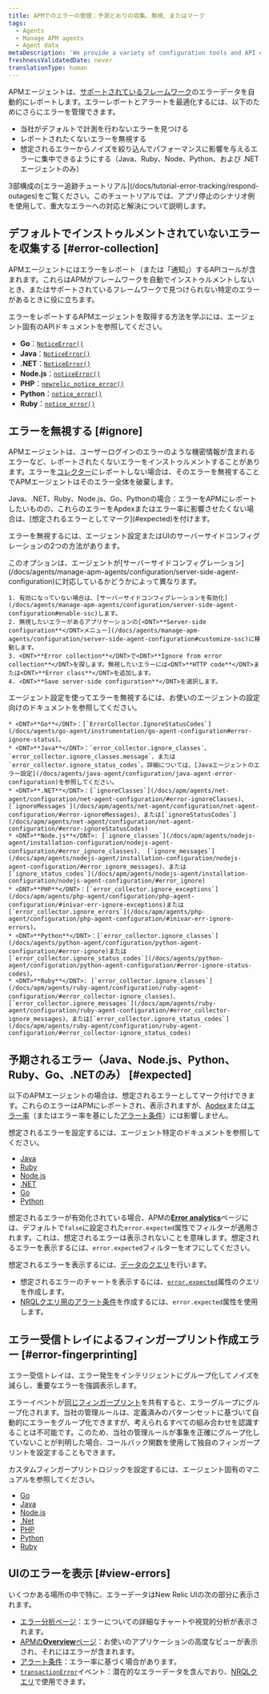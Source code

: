 ```yaml
---
title: APMでのエラーの管理：予測どおりの収集、無視、またはマーク
tags:
  - Agents
  - Manage APM agents
  - Agent data
metaDescription: 'We provide a variety of configuration tools and API calls to create, ignore, or mark errors as expected.'
freshnessValidatedDate: never
translationType: human
---
```


APMエージェントは、[サポートされているフレームワーク](/docs/agents/manage-apm-agents/installation/compatibility-requirements)のエラーデータを自動的にレポートします。エラーレポートとアラートを最適化するには、以下のためにさらにエラーを管理できます。

* 当社がデフォルトで計測を行わないエラーを見つける
* レポートされたくないエラーを無視する
* 想定されるエラーからノイズを絞り込んでパフォーマンスに影響を与えるエラーに集中できるようにする（Java、Ruby、Node、Python、および .NET エージェントのみ）

<Callout variant="tip">
  3部構成の[エラー追跡チュートリアル](/docs/tutorial-error-tracking/respond-outages)をご覧ください。このチュートリアルでは、アプリ停止のシナリオ例を使用して、重大なエラーへの対応と解決について説明します。
</Callout>

## デフォルトでインストゥルメントされていないエラーを収集する [#error-collection]

APMエージェントにはエラーをレポート（または「通知」）するAPIコールが含まれます。これらはAPMがフレームワークを自動でインストゥルメントしないとき、またはサポートされているフレームワークで見つけられない特定のエラーがあるときに役に立ちます。

エラーをレポートするAPMエージェントを取得する方法を学ぶには、エージェント固有のAPIドキュメントを参照してください。

* <DNT>**Go**</DNT>：[`NoticeError()`](https://github.com/newrelic/go-agent/blob/master/transaction.go)
* <DNT>**Java**</DNT>：[`NoticeError()`](http://newrelic.github.io/java-agent-api/javadoc/index.html?com/newrelic/api/agent/NewRelic.html)
* <DNT>**.NET**</DNT>：[`NoticeError()`](/docs/agents/net-agent/net-agent-api/notice-error)
* <DNT>**Node.js**</DNT>：[`noticeError()`](/docs/apm/agents/nodejs-agent/api-guides/nodejs-agent-api/#noticeError)
* <DNT>**PHP**</DNT>：[`newrelic_notice_error()`](/docs/agents/php-agent/php-agent-api/newrelic_notice_error)
* <DNT>**Python**</DNT>：[`notice_error()`](/docs/agents/python-agent/python-agent-api/noticeerror-python-agent-api/)
* <DNT>**Ruby**</DNT>：[`notice_error()`](https://www.rubydoc.info/gems/newrelic_rpm/NewRelic/Agent#notice_error-instance_method)

## エラーを無視する [#ignore]

APMエージェントは、ユーザーログインのエラーのような機密情報が含まれるエラーなど、レポートされたくないエラーをインストゥルメントすることがあります。エラーを[コレクター](/docs/accounts-partnerships/education/getting-started-new-relic/glossary#collector)にレポートしない場合は、そのエラーを無視することでAPMエージェントはそのエラー全体を破棄します。

<Callout variant="tip">
  Java、.NET、Ruby、Node.js、Go、Pythonの場合：エラーをAPMにレポートしたいものの、これらのエラーをApdexまたはエラー率に影響させたくない場合は、[想定されるエラーとしてマーク](#expected)を付けます。
</Callout>

エラーを無視するには、エージェント設定またはUIのサーバーサイドコンフィグレーションの2つの方法があります。

<CollapserGroup>
  <Collapser id="ignore-server-side" title="UIのサーバーサイドコンフィグレーションを使用してエラーを無視する">
    このオプションは、エージェントが[サーバーサイドコンフィグレーション](/docs/agents/manage-apm-agents/configuration/server-side-agent-configuration)に対応しているかどうかによって異なります。

    1. 有効になっていない場合は、[サーバーサイドコンフィグレーションを有効化](/docs/agents/manage-apm-agents/configuration/server-side-agent-configuration#enable-ssc)します。
    2. 無視したいエラーがあるアプリケーションの[<DNT>**Server-side configuration**</DNT>メニュー](/docs/agents/manage-apm-agents/configuration/server-side-agent-configuration#customize-ssc)に移動します。
    3. <DNT>**Error collection**</DNT>で<DNT>**Ignore from error collection**</DNT>を探します。無視したいエラーには<DNT>**HTTP code**</DNT>または<DNT>**Error class**</DNT>を追加します。
    4. <DNT>**Save server-side configuration**</DNT>を選択します。
  </Collapser>

  <Collapser id="ignore-agent-config" title="エージェント設定を使ってエラーを無視する">
    エージェント設定を使ってエラーを無視するには、お使いのエージェントの設定向けのドキュメントを参照してください。

    * <DNT>**Go**</DNT>：[`ErrorCollector.IgnoreStatusCodes`](/docs/agents/go-agent/instrumentation/go-agent-configuration#error-ignore-status)。
    * <DNT>**Java**</DNT>：`error_collector.ignore_classes`、 `error_collector.ignore_classes.message`、または`error_collector.ignore_status_codes`。詳細については、[Javaエージェントのエラー設定](/docs/agents/java-agent/configuration/java-agent-error-configuration)を参照してください。
    * <DNT>**.NET**</DNT>：[`ignoreClasses`](/docs/apm/agents/net-agent/configuration/net-agent-configuration/#error-ignoreClasses)、 [`ignoreMessages`](/docs/apm/agents/net-agent/configuration/net-agent-configuration/#error-ignoreMessages)、または[`ignoreStatusCodes`](/docs/apm/agents/net-agent/configuration/net-agent-configuration/#error-ignoreStatusCodes)
    * <DNT>**Node.js**</DNT>: [`ignore_classes`](/docs/apm/agents/nodejs-agent/installation-configuration/nodejs-agent-configuration/#error_ignore_classes)、 [`ignore_messages`](/docs/apm/agents/nodejs-agent/installation-configuration/nodejs-agent-configuration/#error_ignore_messages)、または[`ignore_status_codes`](/docs/apm/agents/nodejs-agent/installation-configuration/nodejs-agent-configuration/#error_ignore)
    * <DNT>**PHP**</DNT>：[`error_collector.ignore_exceptions`](/docs/apm/agents/php-agent/configuration/php-agent-configuration/#inivar-err-ignore-exceptions)または[`error_collector.ignore_errors`](/docs/apm/agents/php-agent/configuration/php-agent-configuration/#inivar-err-ignore-errors)。
    * <DNT>**Python**</DNT>：[`error_collector.ignore_classes`](/docs/agents/python-agent/configuration/python-agent-configuration/#error-ignore)または[`error_collector.ignore_status_codes`](/docs/agents/python-agent/configuration/python-agent-configuration/#error-ignore-status-codes)。
    * <DNT>**Ruby**</DNT>: [`error_collector.ignore_classes`](/docs/apm/agents/ruby-agent/configuration/ruby-agent-configuration/#error_collector-ignore_classes)、 [`error_collector.ignore_messages`](/docs/apm/agents/ruby-agent/configuration/ruby-agent-configuration/#error_collector-ignore_messages)、または[`error_collector.ignore_status_codes`](/docs/apm/agents/ruby-agent/configuration/ruby-agent-configuration/#error_collector-ignore_status_codes)
  </Collapser>
</CollapserGroup>

## 予期されるエラー（Java、Node.js、Python、Ruby、Go、.NETのみ） [#expected]

以下のAPMエージェントの場合は、想定されるエラーとしてマーク付けできます。これらのエラーはAPMにレポートされ、表示されますが、[Apdex](/docs/apm/new-relic-apm/apdex/apdex-measuring-user-satisfaction)または[エラー率](/docs/apm/applications-menu/error-analytics/error-analytics-explore-events-behind-errors)（またはエラー率を基にした[アラート条件](/docs/alerts/new-relic-alerts/defining-conditions/define-alert-conditions)）には影響しません。

想定されるエラーを設定するには、エージェント特定のドキュメントを参照してください。

* [Java](/docs/agents/java-agent/configuration/java-agent-error-configuration)
* [Ruby](/docs/agents/ruby-agent/configuration/ruby-agent-configuration/#error-collector)
* [Node.js](/docs/apm/agents/nodejs-agent/installation-configuration/nodejs-agent-configuration/#error_config)
* [.NET](/docs/apm/agents/net-agent/configuration/net-agent-configuration/#error_collector)
* [Go](/docs/apm/agents/go-agent/configuration/go-agent-configuration/#error-collector)
* [Python](/docs/agents/python-agent/configuration/python-agent-configuration/#error-collector-settings)

想定されるエラーが有効化されている場合、APMの[<DNT>**Error analytics**</DNT>](/docs/apm/applications-menu/error-analytics/error-analytics-explore-events-behind-errors)ページには、デフォルトで`false`に設定された`error.expected`属性でフィルターが適用されます。これは、想定されるエラーは表示されないことを意味します。想定されるエラーを表示するには、`error.expected`フィルターをオフにしてください。

想定されるエラーを表示するには、[データのクエリ](/docs/using-new-relic/data/understand-data/query-new-relic-data)を行います。

* 想定されるエラーのチャートを表示するには、[`error.expected`](/docs/insights/insights-data-sources/default-events-attributes/apm-default-event-attributes#transerror-expected)属性のクエリを作成します。
* [NRQLクエリ用のアラート条件](/docs/alerts/new-relic-alerts/defining-conditions/create-alert-conditions-nrql-queries)を作成するには、`error.expected`属性を使用します。

## エラー受信トレイによるフィンガープリント作成エラー [#error-fingerprinting]

エラー受信トレイは、エラー発生をインテリジェントにグループ化してノイズを減らし、重要なエラーを強調表示します。

エラーイベントが[同じフィンガープリント](/docs/errors-inbox/errors-inbox/#how-groups-work)を共有すると、エラーグループにグループ化されます。当社の管理ルールは、定義済みのパターンセットに基づいて自動的にエラーをグループ化できますが、考えられるすべての組み合わせを認識することは不可能です。このため、当社の管理ルールが事象を正確にグループ化していないことが判明した場合、コールバック関数を使用して独自のフィンガープリントを設定することもできます。

カスタムフィンガープリントロジックを設定するには、エージェント固有のマニュアルを参照してください。

* [Go](/docs/apm/agents/go-agent/api-guides/guide-using-go-agent-api/#error-fingerprinting)
* [Java](/docs/apm/agents/java-agent/api-guides/java-agent-api-register-error-group-callback-to-set-fingerprint)
* [Node.js](/docs/apm/agents/nodejs-agent/api-guides/guide-using-nodejs-agent-api/#errors)
* [.Net](/docs/apm/agents/net-agent/net-agent-api/seterrorgroupcallback-net-agent-api)
* [PHP](/docs/apm/agents/php-agent/php-agent-api/newrelic_set_error_group_callback)
* [Python](/docs/apm/agents/python-agent/python-agent-api/seterrrorgroupcallback-python-agent-api)
* [Ruby](/docs/apm/agents/ruby-agent/api-guides/sending-handled-errors-new-relic/#error-fingerprinting)

## UIのエラーを表示 [#view-errors]

いくつかある場所の中で特に、エラーデータはNew Relic UIの次の部分に表示されます。

* [エラー分析ページ](/docs/apm/applications-menu/error-analytics/introduction-error-analytics)：エラーについての詳細なチャートや視覚的分析が表示されます。
* [APMの<DNT>**Overview**</DNT>ページ](/docs/apm/applications-menu/monitoring/apm-overview-page)：お使いのアプリケーションの高度なビューが表示され、それにはエラーが含まれます。
* [アラート条件](/docs/alerts/new-relic-alerts/defining-conditions/define-alert-conditions)：エラー率に基づく場合があります。
* [`transactionError`](/docs/insights/insights-data-sources/default-events-attributes/apm-default-event-attributes#transactionerror-event)イベント：潜在的なエラーデータを含んでおり、[NRQLクエリ](/docs/insights/nrql-new-relic-query-language/using-nrql/introduction-nrql)で使用できます。